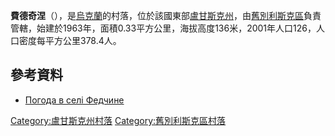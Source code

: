 {{coord|49|6|24|N|38|46|1|E|scale:100000|display=title}}

'''費德奇涅'''（{{lang-uk|Федчине}}），是[[烏克蘭|烏克蘭]]的村落，位於該國東部[[盧甘斯克州|盧甘斯克州]]，由[[舊別利斯克區|舊別利斯克區]]負責管轄，始建於1963年，面積0.33平方公里，海拔高度136米，2001年人口126，人口密度每平方公里378.4人。

==參考資料==
* [http://weather.in.ua/ua/lyganskaja/27129 Погода в селі Федчине] {{Wayback|url=http://weather.in.ua/ua/lyganskaja/27129 |date=20160305103442 }}

{{DEFAULTSORT:Федчине}}
[[Category:盧甘斯克州村落|Category:盧甘斯克州村落]]
[[Category:舊別利斯克區村落|Category:舊別利斯克區村落]]


{{Luhansk-geo-stub}}
